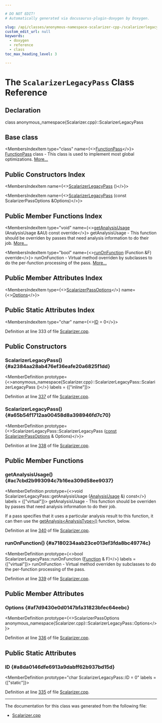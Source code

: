 ```yaml
---

# DO NOT EDIT!
# Automatically generated via docusaurus-plugin-doxygen by Doxygen.

slug: /api/classes/anonymous-namespace-scalarizer-cpp-/scalarizerlegacypass
custom_edit_url: null
keywords:
  - doxygen
  - reference
  - class
toc_max_heading_level: 3

---
```





# The `ScalarizerLegacyPass` Class Reference

<DoxygenPage pluginConfig={pluginConfig}>



## Declaration

<CodeBlock>class anonymous_namespace{Scalarizer.cpp}::ScalarizerLegacyPass</CodeBlock>

## Base class

<MembersIndex>

<MembersIndexItem
  type="class"
  name={<><a href="/docs/api/classes/llvm/functionpass">FunctionPass</a></>}>
<a href="/docs/api/classes/llvm/functionpass">FunctionPass</a> class - This class is used to implement most global optimizations. <a href="/docs/api/classes/llvm/functionpass/#details">More...</a>
</MembersIndexItem>

</MembersIndex>

## Public Constructors Index

<MembersIndex>

<MembersIndexItem
  name={<><a href="#a2384aa28ab476ef36eafe20a6825f1dd">ScalarizerLegacyPass</a> ()</>}>
</MembersIndexItem>

<MembersIndexItem
  name={<><a href="#a65b54f1712aa00458d8a398946fd7c70">ScalarizerLegacyPass</a> (const ScalarizerPassOptions &amp;Options)</>}>
</MembersIndexItem>

</MembersIndex>

## Public Member Functions Index

<MembersIndex>

<MembersIndexItem
  type="void"
  name={<><a href="#ac7cbd2b993094c7b16ea309d58ee9037">getAnalysisUsage</a> (AnalysisUsage &amp;AU) const override</>}>
getAnalysisUsage - This function should be overriden by passes that need analysis information to do their job. <a href="#ac7cbd2b993094c7b16ea309d58ee9037">More...</a>
</MembersIndexItem>

<MembersIndexItem
  type="bool"
  name={<><a href="#a7180234aab23ce013ef3fda8bc49774c">runOnFunction</a> (Function &amp;F) override</>}>
runOnFunction - Virtual method overriden by subclasses to do the per-function processing of the pass. <a href="#a7180234aab23ce013ef3fda8bc49774c">More...</a>
</MembersIndexItem>

</MembersIndex>

## Public Member Attributes Index

<MembersIndex>

<MembersIndexItem
  type={<><a href="/docs/api/structs/llvm/scalarizerpassoptions">ScalarizerPassOptions</a></>}
  name={<><a href="#af7d9430e0d0147bfa31823bfec64eebc">Options</a></>}>
</MembersIndexItem>

</MembersIndex>

## Public Static Attributes Index

<MembersIndex>

<MembersIndexItem
  type="char"
  name={<><a href="#a8da0146dfe6913a9dabff62b937bd15d">ID</a> = 0</>}>
</MembersIndexItem>

</MembersIndex>


Definition at line 333 of file <a href="/docs/api/files/lib/lib/transforms/lib/transforms/scalar/scalarizer-cpp">Scalarizer.cpp</a>.

<SectionDefinition>

## Public Constructors

### ScalarizerLegacyPass() {#a2384aa28ab476ef36eafe20a6825f1dd}

<MemberDefinition
  prototype={<>anonymous&#95;namespace&#123;Scalarizer.cpp&#125;::ScalarizerLegacyPass::ScalarizerLegacyPass ()</>}
  labels = {["inline"]}>

Definition at line <a href="/docs/api/files/lib/lib/transforms/lib/transforms/scalar/scalarizer-cpp/#l00337">337</a> of file <a href="/docs/api/files/lib/lib/transforms/lib/transforms/scalar/scalarizer-cpp">Scalarizer.cpp</a>.
</MemberDefinition>

### ScalarizerLegacyPass() {#a65b54f1712aa00458d8a398946fd7c70}

<MemberDefinition
  prototype={<>ScalarizerLegacyPass::ScalarizerLegacyPass (<a href="/docs/api/files/lib/lib/target/lib/target/aarch64/aarch64promoteconstant-cpp/#a90f8350fecae261c25be85d38b451bff">const</a> <a href="/docs/api/structs/llvm/scalarizerpassoptions">ScalarizerPassOptions</a> &amp; Options)</>}>

Definition at line <a href="/docs/api/files/lib/lib/transforms/lib/transforms/scalar/scalarizer-cpp/#l00338">338</a> of file <a href="/docs/api/files/lib/lib/transforms/lib/transforms/scalar/scalarizer-cpp">Scalarizer.cpp</a>.
</MemberDefinition>

</SectionDefinition>

<SectionDefinition>

## Public Member Functions

### getAnalysisUsage() {#ac7cbd2b993094c7b16ea309d58ee9037}

<MemberDefinition
  prototype={<>void ScalarizerLegacyPass::getAnalysisUsage (<a href="/docs/api/classes/llvm/analysisusage">AnalysisUsage</a> &amp;) const</>}
  labels = {["virtual"]}>
getAnalysisUsage - This function should be overriden by passes that need analysis information to do their job.

If a pass specifies that it uses a particular analysis result to this function, it can then use the <a href="/docs/api/classes/llvm/pass/#a4863e5e463fb79955269fbf7fbf52b80">getAnalysis&lt;AnalysisType&gt;()</a> function, below.

Definition at line <a href="/docs/api/files/lib/lib/transforms/lib/transforms/scalar/scalarizer-cpp/#l00340">340</a> of file <a href="/docs/api/files/lib/lib/transforms/lib/transforms/scalar/scalarizer-cpp">Scalarizer.cpp</a>.
</MemberDefinition>

### runOnFunction() {#a7180234aab23ce013ef3fda8bc49774c}

<MemberDefinition
  prototype={<>bool ScalarizerLegacyPass::runOnFunction (<a href="/docs/api/classes/llvm/function">Function</a> &amp; F)</>}
  labels = {["virtual"]}>
runOnFunction - Virtual method overriden by subclasses to do the per-function processing of the pass.

Definition at line <a href="/docs/api/files/lib/lib/transforms/lib/transforms/scalar/scalarizer-cpp/#l00339">339</a> of file <a href="/docs/api/files/lib/lib/transforms/lib/transforms/scalar/scalarizer-cpp">Scalarizer.cpp</a>.
</MemberDefinition>

</SectionDefinition>

<SectionDefinition>

## Public Member Attributes

### Options {#af7d9430e0d0147bfa31823bfec64eebc}

<MemberDefinition
  prototype={<>ScalarizerPassOptions anonymous&#95;namespace&#123;Scalarizer.cpp&#125;::ScalarizerLegacyPass::Options</>}>

Definition at line <a href="/docs/api/files/lib/lib/transforms/lib/transforms/scalar/scalarizer-cpp/#l00336">336</a> of file <a href="/docs/api/files/lib/lib/transforms/lib/transforms/scalar/scalarizer-cpp">Scalarizer.cpp</a>.
</MemberDefinition>

</SectionDefinition>

<SectionDefinition>

## Public Static Attributes

### ID {#a8da0146dfe6913a9dabff62b937bd15d}

<MemberDefinition
  prototype="char ScalarizerLegacyPass::ID = 0"
  labels = {["static"]}>

Definition at line <a href="/docs/api/files/lib/lib/transforms/lib/transforms/scalar/scalarizer-cpp/#l00335">335</a> of file <a href="/docs/api/files/lib/lib/transforms/lib/transforms/scalar/scalarizer-cpp">Scalarizer.cpp</a>.
</MemberDefinition>

</SectionDefinition>

<hr/>

The documentation for this class was generated from the following file:

<ul>
<li><a href="/docs/api/files/lib/lib/transforms/lib/transforms/scalar/scalarizer-cpp">Scalarizer.cpp</a></li>
</ul>

</DoxygenPage>
